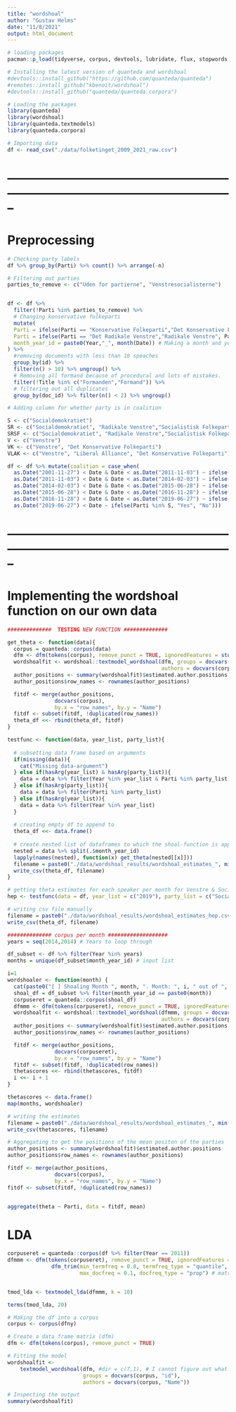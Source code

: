```yaml
---
title: "wordshoal"
author: "Gustav Helms"
date: "11/8/2021"
output: html_document
---
```


```r
# loading packages
pacman::p_load(tidyverse, corpus, devtools, lubridate, flux, stopwords, seededlda, maps)

# Installing the latest version of quanteda and wordshoal
#devtools::install_github("https://github.com/quanteda/quanteda")
#remotes::install_github("kbenoit/wordshoal")
#devtools::install_github("quanteda/quanteda.corpora")

# Loading the packages
library(quanteda)
library(wordshoal)
library(quanteda.textmodels)
library(quanteda.corpora)
```


```r
# Importing data
df <- read_csv("./data/folketinget_2009_2021_raw.csv")
```

# --------------------------------------------------------------------------------------------------------------
# Preprocessing

```r
# Checking party labels
df %>% group_by(Parti) %>% count() %>% arrange(-n)
```


```r
# Filtering out parties 
parties_to_remove <- c("Uden for partierne", "Venstresocialisterne")


df <- df %>% 
  filter(!Parti %in% parties_to_remove) %>% 
  # Changing konservative folkeparti
  mutate(
  Parti = ifelse(Parti == "Konservative Folkeparti","Det Konservative Folkeparti", Parti),
  Parti = ifelse(Parti == "Det Radikale Venstre","Radikale Venstre", Parti),
  month_year_id = paste0(Year,"_", month(Date)) # Making a month and year unique variable
) %>% 
  #removing documents with less than 10 speaches
  group_by(id) %>% 
  filter(n() > 10) %>% ungroup() %>% 
  # Removing all formand because of procedural and lots of mistakes. 
  filter(!Title %in% c("Formanden","Formand")) %>% 
  # filtering out all duplicates
  group_by(doc_id) %>% filter(n() < 2) %>% ungroup()

# Adding column for whether party is in coalition

S <- c("Socialdemokratiet")
SR <- c("Socialdemokratiet", "Radikale Venstre","Socialistisk Folkeparti")
SRSF <- c("Socialdemokratiet", "Radikale Venstre","Socialistisk Folkeparti")
V <- c("Venstre")
VK <- c("Venstre", "Det Konservative Folkeparti")
VLAK <- c("Venstre", "Liberal Alliance", "Det Konservative Folkeparti")

df <- df %>% mutate(coalition = case_when(
  as.Date("2001-11-27") < Date & Date < as.Date("2011-11-03") ~ ifelse(Parti %in% VK, "Yes", "No"),
  as.Date("2011-11-03") < Date & Date < as.Date("2014-02-03") ~ ifelse(Parti %in% SRSF, "Yes", "No"),
  as.Date("2014-02-03") < Date & Date < as.Date("2015-06-28") ~ ifelse(Parti %in% SR, "Yes", "No"),
  as.Date("2015-06-28") < Date & Date < as.Date("2016-11-28") ~ ifelse(Parti %in% V, "Yes", "No"),
  as.Date("2016-11-28") < Date & Date < as.Date("2019-06-27") ~ ifelse(Parti %in% VLAK, "Yes", "No"),
  as.Date("2019-06-27") < Date ~ ifelse(Parti %in% S, "Yes", "No")))

```


# --------------------------------------------------------------------------------------------------------------
# Implementing the wordshoal function on our own data


```r
##############  TESTING NEW FUNCTION ############## 

get_theta <- function(data){
  corpus = quanteda::corpus(data)
  dfm <- dfm(tokens(corpus), remove_punct = TRUE, ignoredFeatures = stopwords("danish")) # matrix making
  wordshoalfit <- wordshoal::textmodel_wordshoal(dfm, groups = docvars(corpus, "id"), 
                                                 authors = docvars(corpus, "Name"))
  author_positions <- summary(wordshoalfit)$estimated.author.positions
  author_positions$row_names <- rownames(author_positions)

  fitdf <- merge(author_positions,
               docvars(corpus), 
               by.x = "row_names", by.y = "Name")
  fitdf <- subset(fitdf, !duplicated(row_names))
  theta_df <<- rbind(theta_df, fitdf)
}

testfunc <- function(data, year_list, party_list){
  
  # subsetting data frame based on arguments
  if(missing(data)){
    cat("Missing data-argument")
  } else if(hasArg(year_list) & hasArg(party_list)){
    data = data %>% filter(Year %in% year_list & Parti %in% party_list)
  } else if(hasArg(party_list)){
    data = data %>% filter(Parti %in% party_list)
  } else if(hasArg(year_list)){
    data = data %>% filter(Year %in% year_list)
  }
  
  # creating empty df to append to
  theta_df <<- data.frame()
  
  # create nested list of dataframes to which the shoal-function is applied
  nested = data %>% split(.$month_year_id)
  lapply(names(nested), function(x) get_theta(nested[[x]]))
  filename = paste0("./data/wordshoal_results/wordshoal_estimates_", min(year_list), "_", max(year_list), ".csv")
  write_csv(theta_df, filename)
}

# getting theta estimates for each speaker per month for Venstre & Socialdemokratiet
hep <- testfunc(data = df, year_list = c("2019"), party_list = c("Socialdemokratiet", "Venstre"))

# writing csv file manually
filename = paste0("./data/wordshoal_results/wordshoal_estimates_hep.csv")
write_csv(theta_df, filename)

```







```r
############## corpus per month ###################
years = seq(2014,2014) # Years to loop through

df_subset <- df %>% filter(Year %in% years) 
months = unique(df_subset$month_year_id) # input list

i=1
wordshoaler <- function(month) {
  cat(paste0("[ ] Shoaling Month ", month, ". Month: ", i, " out of ", length(months), "\n"))
  shoal_df = df_subset %>% filter(month_year_id == paste0(month))
  corpuseret = quanteda::corpus(shoal_df)
  dfmmm <- dfm(tokens(corpuseret), remove_punct = TRUE, ignoredFeatures = stopwords("danish")) # matrix making
  wordshoalfit <- wordshoal::textmodel_wordshoal(dfmmm, groups = docvars(corpuseret, "id"), 
                                                 authors = docvars(corpuseret, "Name"))
  author_positions <- summary(wordshoalfit)$estimated.author.positions
  author_positions$row_names <- rownames(author_positions)

  fitdf <- merge(author_positions,
               docvars(corpuseret), 
               by.x = "row_names", by.y = "Name")
  fitdf <- subset(fitdf, !duplicated(row_names))
  thetascores <<- rbind(thetascores, fitdf)
  i <<- i + 1
}

thetascores <- data.frame()
map(months, wordshoaler)

# writing the estimates
filename = paste0("./data/wordshoal_results/wordshoal_estimates_", min(years), "_", max(years), ".csv")
write_csv(thetascores, filename)
```

```r
# Aggregating to get the positions of the mean positon of the parties
author_positions <- summary(wordshoalfit)$estimated.author.positions
author_positions$row_names <- rownames(author_positions)

fitdf <- merge(author_positions,
               docvars(corpus), 
               by.x = "row_names", by.y = "Name")
fitdf <- subset(fitdf, !duplicated(row_names))


aggregate(theta ~ Parti, data = fitdf, mean)
```

# LDA 
```r
corpuseret = quanteda::corpus(df %>% filter(Year == 2011)) 
dfmmm <- dfm(tokens(corpuseret), remove_punct = TRUE, ignoredFeatures = stopwords("danish")) %>%
              dfm_trim(min_termfreq = 0.8, termfreq_type = "quantile",
                       max_docfreq = 0.1, docfreq_type = "prop") # matrix making


tmod_lda <- textmodel_lda(dfmmm, k = 10)


```

```r
terms(tmod_lda, 20)
```

```r
# Making the df into a corpus
corpus <- corpus(dfny)

# Create a data frame matrix (dfm)
dfm <- dfm(tokens(corpus), remove_punct = TRUE)

# Fitting the model
wordshoalfit <- 
    textmodel_wordshoal(dfm, #dir = c(7,1), # I cannot figure out what the 'dir' argument does
                        groups = docvars(corpus, "id"), 
                        authors = docvars(corpus, "Name"))

# Inspecting the output
summary(wordshoalfit) 

```